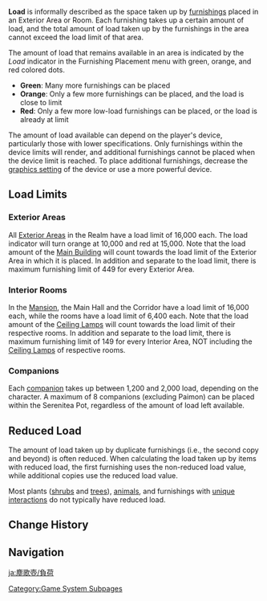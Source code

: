{{SereniteaPotTabs}}
{{CustomTabs
|rootpage  = Serenitea Pot/Load
|namespace = 
|class     = custom-tabs-secondary
|tab1      = Overview
|tab2      = Exterior
|tab3      = Interior
}}
'''Load''' is informally described as the space taken up by [[furnishing]]s placed in an Exterior Area or Room. Each furnishing takes up a certain amount of load, and the total amount of load taken up by the furnishings in the area cannot exceed the load limit of that area.

The amount of load that remains available in an area is indicated by the ''Load'' indicator in the Furnishing Placement menu with green, orange, and red colored dots.
*'''Green''': Many more furnishings can be placed
*'''Orange''': Only a few more furnishings can be placed, and the load is close to limit
*'''Red''': Only a few more low-load furnishings can be placed, or the load is already at limit

The amount of load available can depend on the player's device, particularly those with lower specifications. Only furnishings within the device limits will render, and additional furnishings cannot be placed when the device limit is reached. To place additional furnishings, decrease the [[Settings#Graphics|graphics setting]] of the device or use a more powerful device.

==Load Limits==
===Exterior Areas===
{{Main|Serenitea Pot/Load/Exterior}}
All [[Realm Layout#Areas|Exterior Areas]] in the Realm have a load limit of 16,000 each. The load indicator will turn orange at 10,000 and red at 15,000. Note that the load amount of the [[Main Building/Mansion|Main Building]] will count towards the load limit of the Exterior Area in which it is placed. In addition and separate to the load limit, there is maximum furnishing limit of 449 for every Exterior Area.

===Interior Rooms===
{{Main|Serenitea Pot/Load/Interior}}
In the [[Mansion]], the Main Hall and the Corridor have a load limit of 16,000 each, while the rooms have a load limit of 6,400 each. Note that the load amount of the [[Decoration/Ceiling Lamp|Ceiling Lamp]]s will count towards the load limit of their respective rooms. In addition and separate to the load limit, there is maximum furnishing limit of 149 for every Interior Area, NOT including the [[Decoration/Ceiling Lamp|Ceiling Lamp]]s of respective rooms.

===Companions===
Each [[companion]] takes up between 1,200 and 2,000 load, depending on the character. A maximum of 8 companions (excluding Paimon) can be placed within the Serenitea Pot, regardless of the amount of load left available.

==Reduced Load==
The amount of load taken up by duplicate furnishings (i.e., the second copy and beyond) is often reduced. When calculating the load taken up by items with reduced load, the first furnishing uses the non-reduced load value, while additional copies use the reduced load value.

Most plants ([[Landform/Shrub|shrub]]s and [[Landform/Tree|tree]]s), [[animal]]s, and furnishings with [[Furnishing/List/By Feature#Interactable Furnishings|unique interactions]] do not typically have reduced load.

==Change History==
{{Change History|1.5}}

==Navigation==
{{Game Systems Navbox|Other}}
[[Category:Game System Subpages]]

[[ja:塵歌壺/負荷]]